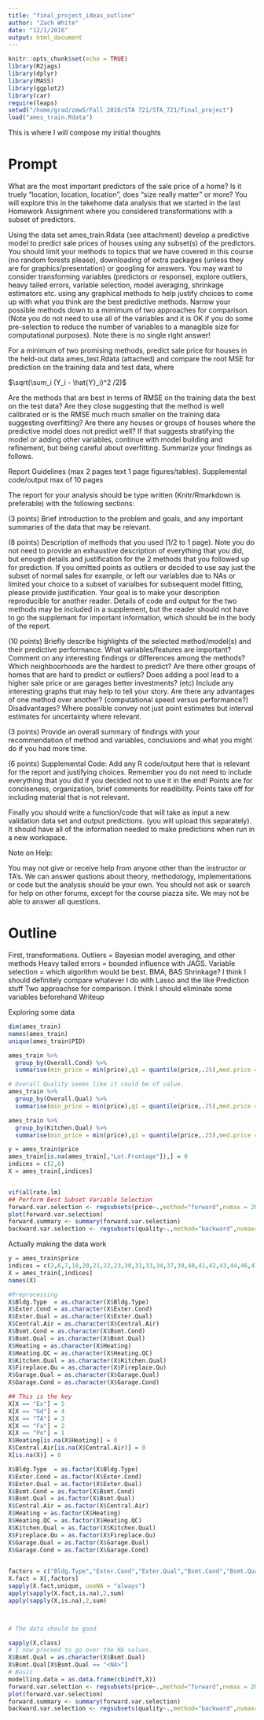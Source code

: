 ```yaml
---
title: "final_project_ideas_outline"
author: "Zach White"
date: "12/1/2016"
output: html_document
---
```


```r
knitr::opts_chunk$set(echo = TRUE)
library(R2jags)
library(dplyr)
library(MASS)
library(ggplot2)
library(car)
require(leaps)
setwd("/home/grad/zmw5/Fall 2016/STA 721/STA_721/final_project")
load("ames_train.Rdata")
```

This is where I will compose my initial thoughts

# Prompt

What are the most important predictors of the sale price of a home?  Is it truely "location, location, location", does "size really matter" or more?    You will explore this in the takehome data analysis that we started in the last Homework Assignment where you considered transformations with a subset of predictors.

Using the data set ames_train.Rdata (see attachment)  develop a predictive model to predict sale prices of houses using any subset(s) of the predictors.  You should limit your methods to topics that we have covered in this course (no random forests please), downloading of extra packages (unless they are for graphics/presentation) or googling for answers.    You may want to consider transforming variables (predictors or response), explore outliers, heavy tailed errors, variable selection, model averaging, shrinkage estimators etc.  using any graphical methods to help justify choices to come up with what you think are the best predictive methods.   Narrow your possible methods down to a mimimum of two approaches for comparison.   (Note you do not need to use all of the variables and it is OK if you do some pre-selection to reduce the number of variables to a managible size for computational purposes).  Note there is no single right answer!   

For a minimum of two promising methods, predict sale price for houses in the held-out data ames_test.Rdata (attached) and compare the root MSE for prediction on the training data and test data, where

$\sqrt(\sum_i (Y_i - \hat{Y}_i)^2 /2)$

 

Are the methods that are best in terms of RMSE on the training data the best on the test data?  Are they close suggesting that the method is well calibrated or is the RMSE much much smaller on the training data suggesting overfitting?  Are there any houses or groups of houses where the predictive model does not predict well?   If that suggests stratifying the model or adding other variables, continue with model building and refinement, but being careful about overfitting.  Summarize your findings as follows.

 

Report Guidelines  (max 2 pages text 1 page figures/tables).   Supplemental code/output max of 10 pages

The report for your analysis  should be type written (Knitr/Rmarkdown is preferable) with the following sections:

(3 points) Brief introduction to the problem and goals, and any important summaries of the data that may be relevant. 

(8 points) Description of methods that you used (1/2 to 1 page). Note you do not need to provide an exhaustive description of everything that you did, but enough details and justification for the 2 methods that you followed up for prediction.  If you omitted points as outliers or decided to use say just the subset of normal sales for example, or left our variables due to NAs or limited your choice to a subset of varialbes for subsequent model fitting, please provide justification.  Your goal is to make your description reproducible for another reader.  Details of code and output for the two methods may be included in a supplement, but the reader should not have to go the supplemant for important information, which should be in the body of the report. 

(10 points) Briefly describe highlights of the selected method/model(s) and their predictive performance.  What variables/features are important?  Comment on any interesting findings or differences among the methods?  Which neighboorhoods are the hardest to predict?  Are there other groups of homes that are hard to predict or outliers?  Does adding a pool lead to a higher sale price or are garages better investments? (etc)  Include any interesting graphs that may help to tell your story.    Are there any advantages of one method over another?  (computational speed versus performance?)  Disadvantages?  Where possible convey not just point estimates but interval estimates for uncertainty where relevant.

(3 points) Provide an overall summary of findings with your recommendation of method and variables, conclusions and what you might do if you had more time.

(6 points) Supplemental Code:  Add any R code/output here that is relevant for the report and justifying choices.  Remember you do not need to include everything that you did if you decided not to use it in the end!   Points are for conciseness, organization, brief comments for readibility.  Points take off for including material that is not relevant.

 

Finally you should write a function/code that will take as input a new validation data set and output predictions. (you will  upload this separately).  It should have all of the information needed to make predictions when run in a new workspace.

 

Note on Help:

You may not give or receive help from anyone other than the instructor or TA's.   We can answer qustions about theory, methodology, implementations or code but the analysis should be your own.  You should not ask or search for help on other forums, except for the course piazza site.  We may not be able to answer all questions.   

# Outline

First, transformations.
Outliers = Bayesian model averaging, and other methods
Heavy tailed errors = bounded influence with JAGS.
Variable selection = which algorithm would be best.  BMA, BAS
Shrinkage? I think I should definitely compare whatever I do with Lasso and the like
Prediction stuff
Two approachse for comparison.  I think I should eliminate some variables beforehand
Writeup

Exploring some data
```r
dim(ames_train)
names(ames_train)
unique(ames_train$PID)

ames_train %>%
  group_by(Overall.Cond) %>%
  summarise(min_price = min(price),q1 = quantile(price,.25),med.price = quantile(price,.5),mean.price = mean(price),q3 = quantile(price,.75), max.price = max(price))

# Overall Quality seems like it could be of value.
ames_train %>%
  group_by(Overall.Qual) %>%
  summarise(min_price = min(price),q1 = quantile(price,.25),med.price = quantile(price,.5),mean.price = mean(price),q3 = quantile(price,.75), max.price = max(price))

ames_train %>%
  group_by(Kitchen.Qual) %>%
  summarise(min_price = min(price),q1 = quantile(price,.25),med.price = quantile(price,.5),mean.price = mean(price),q3 = quantile(price,.75), max.price = max(price))

y = ames_train$price
ames_train[is.na(ames_train[,"Lot.Frontage"]),] = 0
indices = c(2,6)
X = ames_train[,indices]


vif(allrate.lm)
## Perform Best Subset Variable Selection
forward.var.selection <- regsubsets(price~.,method="forward",nvmax = 20,data=ames_train)
plot(forward.var.selection)
forward.summary <- summary(forward.var.selection)
backward.var.selection <- regsubsets(quality~.,method="backward",nvmax=12,data=rate)
```

Actually making the data work

```r
y = ames_train$price
indices = c(2,6,7,18,20,21,22,23,30,31,33,34,37,39,40,41,42,43,44,46,47,49,50:56,58,59,63,64,65,66,78,79)
X = ames_train[,indices]
names(X)

#Preprocessing
X$Bldg.Type  = as.character(X$Bldg.Type)
X$Exter.Cond = as.character(X$Exter.Cond)
X$Exter.Qual = as.character(X$Exter.Qual)
X$Central.Air = as.character(X$Central.Air)
X$Bsmt.Cond = as.character(X$Bsmt.Cond)
X$Bsmt.Qual = as.character(X$Bsmt.Qual)
X$Heating = as.character(X$Heating)
X$Heating.QC = as.character(X$Heating.QC)
X$Kitchen.Qual = as.character(X$Kitchen.Qual)
X$Fireplace.Qu = as.character(X$Fireplace.Qu)
X$Garage.Qual = as.character(X$Garage.Qual)
X$Garage.Cond = as.character(X$Garage.Cond)

## This is the key
X[X == "Ex"] = 5
X[X == "Gd"] = 4
X[X == "TA"] = 3
X[X == "Fa"] = 2
X[X == "Po"] = 1
X$Heating[is.na(X$Heating)] = 0
X$Central.Air[is.na(X$Central.Air)] = 0
X[is.na(X)] = 0

X$Bldg.Type  = as.factor(X$Bldg.Type)
X$Exter.Cond = as.factor(X$Exter.Cond)
X$Exter.Qual = as.factor(X$Exter.Qual)
X$Bsmt.Cond = as.factor(X$Bsmt.Cond)
X$Bsmt.Qual = as.factor(X$Bsmt.Qual)
X$Central.Air = as.factor(X$Central.Air)
X$Heating = as.factor(X$Heating)
X$Heating.QC = as.factor(X$Heating.QC)
X$Kitchen.Qual = as.factor(X$Kitchen.Qual)
X$Fireplace.Qu = as.factor(X$Fireplace.Qu)
X$Garage.Qual = as.factor(X$Garage.Qual)
X$Garage.Cond = as.factor(X$Garage.Cond)

  
factors = c("Bldg.Type","Exter.Cond","Exter.Qual","Bsmt.Cond","Bsmt.Qual","Heating","Heating.QC","Kitchen.Qual","Fireplace.Qu","Garage.Qual","Garage.Cond")
X.fact = X[,factors]
sapply(X.fact,unique, useNA = "always") 
apply(sapply(X.fact,is.na),2,sum)
apply(sapply(X,is.na),2,sum)



# The data should be good

sapply(X,class)
# I now proceed to go over the NA values.
X$Bsmt.Qual = as.character(X$Bsmt.Qual)
X$Bsmt.Qual[X$Bsmt.Qual == "<NA>"]
# Basic
modelling.data = as.data.frame(cbind(Y,X))
forward.var.selection <- regsubsets(price~.,method="forward",nvmax = 20,data=modelling.data)
plot(forward.var.selection)
forward.summary <- summary(forward.var.selection)
backward.var.selection <- regsubsets(quality~.,method="backward",nvmax=12,data=rate)
```
